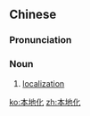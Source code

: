 ==Chinese==
{{zh-forms|type=21}}

===Pronunciation===
{{zh-pron
|m=běndìhuà
|c=bun2 dei6 faa3
|cat=n
}}

===Noun===
{{zh-noun}}

# [[localization]]

[[ko:本地化]]
[[zh:本地化]]